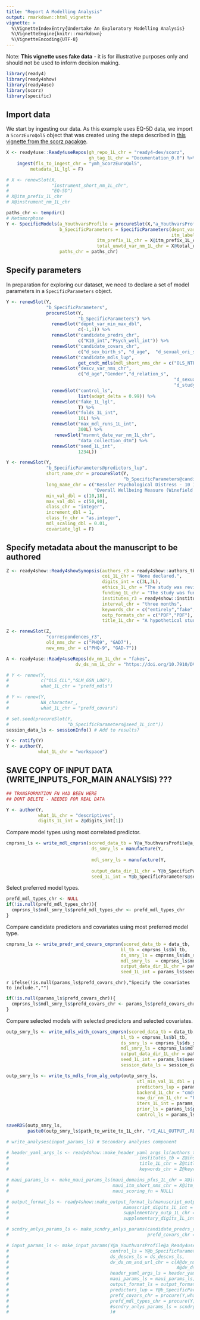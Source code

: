 ```yaml
---
title: "Report A Modelling Analysis"
output: rmarkdown::html_vignette
vignette: >
  %\VignetteIndexEntry{Undertake An Exploratory Modelling Analysis}
  %\VignetteEngine{knitr::rmarkdown}
  %\VignetteEncoding{UTF-8}
---
```


Note: **This vignette uses fake data** - it is for illustrative purposes only and should not be used to inform decision making.

```r
library(ready4)
library(ready4show)
library(ready4use)
library(scorz)
library(specific)
```

## Import data

We start by ingesting our data. As this example uses EQ-5D data, we import a `ScorzEuroQol5` object that was created using the steps described in [this vignette from the scorz pacakge](https://ready4-dev.github.io/scorz/articles/V_02.html).

```r
X <- ready4use::Ready4useRepos(gh_repo_1L_chr = "ready4-dev/scorz", 
                               gh_tag_1L_chr = "Documentation_0.0") %>%
    ingest(fls_to_ingest_chr = "ymh_ScorzEuroQol5",
         metadata_1L_lgl = F)
```

```r
# X <- renewSlot(X,
#                "instrument_short_nm_1L_chr",
#                "EQ-5D")
# X@itm_prefix_1L_chr
# X@instrument_nm_1L_chr
```
```r
paths_chr <- tempdir()
# Metamorphose
Y <- SpecificModels(a_YouthvarsProfile = procureSlot(X,"a_YouthvarsProfile"), 
                    b_SpecificParameters = SpecificParameters(depnt_var_nm_1L_chr = X@total_wtd_var_nm_1L_chr,
                                                              itm_labels_chr = X@itm_labels_chr,
                                  itm_prefix_1L_chr = X@itm_prefix_1L_chr,
                                  total_unwtd_var_nm_1L_chr = X@total_unwtd_var_nm_1L_chr),
                    paths_chr = paths_chr) 
```

## Specify parameters

In preparation for exploring our dataset, we need to declare a set of model parameters in a `SpecificParameters` object. 

```r
Y <- renewSlot(Y,
               "b_SpecificParameters",
               procureSlot(Y,
                           "b_SpecificParameters") %>%
                 renewSlot("depnt_var_min_max_dbl",
                           c(-1,1)) %>%
                 renewSlot("candidate_predrs_chr",
                           c("K10_int","Psych_well_int")) %>%
                 renewSlot("candidate_covars_chr",
                           c("d_sex_birth_s", "d_age",  "d_sexual_ori_s", "d_studying_working")) %>%
                 renewSlot("candidate_mdls_lup",
                           get_cndt_mdls(mdl_short_nms_chr = c("OLS_NTF","OLS_CLL","GLM_GSN_LOG"))) %>%
                 renewSlot("descv_var_nms_chr",
                           c("d_age","Gender","d_relation_s",
                                                               "d_sexual_ori_s", "Region",
                                                               "d_studying_working")) %>% 
                 renewSlot("control_ls",
                           list(adapt_delta = 0.99)) %>%
                 renewSlot("fake_1L_lgl",
                           T) %>%
                 renewSlot("folds_1L_int",
                           10L) %>%
                 renewSlot("max_mdl_runs_1L_int",
                           300L) %>%
                  renewSlot("msrmnt_date_var_nm_1L_chr",
                           "data_collection_dtm") %>%
                 renewSlot("seed_1L_int",
                           1234L)) 
```

```r
Y <- renewSlot(Y, 
               "b_SpecificParameters@predictors_lup", 
               short_name_chr = procureSlot(Y,
                                            "b_SpecificParameters@candidate_predrs_chr"),
               long_name_chr = c("Kessler Psychological Distress - 10 Item Total Score",
                                 "Overall Wellbeing Measure (Winefield et al. 2012)"),
               min_val_dbl = c(10,18),
               max_val_dbl = c(50,90),
               class_chr = "integer",
               increment_dbl = 1,
               class_fn_chr = "as.integer",
               mdl_scaling_dbl = 0.01,
               covariate_lgl = F)
```

## Specify metadata about the manuscript to be authored
<!-- Move this to later -->
```r
Z <- ready4show::Ready4showSynopsis(authors_r3 = ready4show::authors_tb,
                                    coi_1L_chr = "None declared.",
                                    digits_int = c(3L,3L),
                                    ethics_1L_chr = "The study was reviewed and granted approval by Awesome University's Human Research Ethics Committee (1111111.1).",
                                    funding_1L_chr = "The study was funded by Generous Benefactor.",
                                    institutes_r3 = ready4show::institutes_tb,
                                    interval_chr = "three months",
                                    keywords_chr = c("entirely","fake","do", "not","cite"),
                                    outp_formats_chr = c("PDF","PDF"),
                                    title_1L_chr = "A hypothetical study using fake data")
```
```r
Z <- renewSlot(Z,
               "correspondences_r3",
               old_nms_chr = c("PHQ9", "GAD7"),
               new_nms_chr = c("PHQ-9", "GAD-7"))
```

```r
A <- ready4use::Ready4useRepos(dv_nm_1L_chr = "fakes",
                          dv_ds_nm_1L_chr = "https://doi.org/10.7910/DVN/GW7ZKC")
```

```r
# Y <- renew(Y,
#            c("OLS_CLL","GLM_GSN_LOG"),
#            what_1L_chr = "prefd_mdls")
```
```r
# Y <- renew(Y,
#            NA_character_,
#            what_1L_chr = "prefd_covars")
```
```r
# set.seed(procureSlot(Y,
#                      "b_SpecificParameters@seed_1L_int"))
session_data_ls <- sessionInfo() # Add to results?
```

```r
Y <- ratify(Y)
Y <- author(Y,
            what_1L_chr = "workspace")
```

## SAVE COPY OF INPUT DATA (WRITE_INPUTS_FOR_MAIN ANALYSIS) ???
```r
## TRANSFORMATION FN HAD BEEN HERE
## DONT DELETE - NEEDED FOR REAL DATA
```

```r
Y <- author(Y,
            what_1L_chr = "descriptives",
            digits_1L_int = Z@digits_int[1])

```

Compare model types using most correlated predictor.

```r
cmprsns_ls <- write_mdl_cmprsn(scored_data_tb = Y@a_YouthvarsProfile@a_Ready4useDyad@ds_tb,
                                ds_smry_ls = manufacture(Y,
                                                                        what_1L_chr = "ds_smry_ls"),
                                mdl_smry_ls = manufacture(Y,
                                                                        what_1L_chr = "mdl_smry_ls"),
                                output_data_dir_1L_chr = Y@b_SpecificParameters@paths_ls$output_data_dir_1L_chr,
                                seed_1L_int = Y@b_SpecificParameters@seed_1L_int)

```

Select preferred model types.

```r
prefd_mdl_types_chr <- NULL
if(!is.null(prefd_mdl_types_chr)){
  cmprsns_ls$mdl_smry_ls$prefd_mdl_types_chr <- prefd_mdl_types_chr
}
```

Compare candidate predictors and covariates using most preferred model type.

```r
cmprsns_ls <- write_predr_and_covars_cmprsn(scored_data_tb = data_tb,
                                           bl_tb = cmprsns_ls$bl_tb,
                                           ds_smry_ls = cmprsns_ls$ds_smry_ls,
                                           mdl_smry_ls  = cmprsns_ls$mdl_smry_ls,
                                           output_data_dir_1L_chr = paths_ls$output_data_dir_1L_chr,
                                           seed_1L_int = params_ls$seed_1L_int)
```

`r ifelse(!is.null(params_ls$prefd_covars_chr),"Specify the covariates to include.","")`

```r
if(!is.null(params_ls$prefd_covars_chr)){
  cmprsns_ls$mdl_smry_ls$prefd_covars_chr <- params_ls$prefd_covars_chr
}
```

Compare selected models with selected predictors and selected covariates.

```r
outp_smry_ls <- write_mdls_with_covars_cmprsn(scored_data_tb = data_tb,
                                           bl_tb = cmprsns_ls$bl_tb,
                                           ds_smry_ls = cmprsns_ls$ds_smry_ls,
                                           mdl_smry_ls = cmprsns_ls$mdl_smry_ls,
                                           output_data_dir_1L_chr = paths_ls$output_data_dir_1L_chr,
                                           seed_1L_int = params_ls$seed_1L_int,
                                           session_data_ls = session_data_ls)
```

```r
outp_smry_ls <- write_ts_mdls_from_alg_outp(outp_smry_ls,
                                                 utl_min_val_1L_dbl = params_ls$utl_min_val_1L_dbl,
                                                 predictors_lup = params_ls$predictors_lup,
                                                 backend_1L_chr = "cmdstanr",
                                                 new_dir_nm_1L_chr = "F_TS_Mdls",
                                                 iters_1L_int = params_ls$iters_1L_int, 
                                                 prior_ls = params_ls$prior_ls, 
                                                 control_ls = params_ls$control_ls)
```
```r
saveRDS(outp_smry_ls, 
        paste0(outp_smry_ls$path_to_write_to_1L_chr, "/I_ALL_OUTPUT_.RDS"))
```

```r
# write_analyses(input_params_ls) # Secondary analyses component

```


```r
# header_yaml_args_ls <- ready4show::make_header_yaml_args_ls(authors_tb = Z@authors_r3,
#                                                 institutes_tb = Z@institutes_r3,
#                                                 title_1L_chr = Z@title_1L_chr,
#                                                 keywords_chr = Z@keywords_chr)
```

```r
# maui_params_ls <- make_maui_params_ls(maui_domains_pfxs_1L_chr = X@itm_prefix_1L_chr,
#                                       maui_itm_short_nms_chr = X@itm_labels_chr,
#                                       maui_scoring_fn = NULL)
```

```r
# output_format_ls <- ready4show::make_output_format_ls(manuscript_outp_1L_chr = Z@outp_formats_chr[1],
#                                           manuscript_digits_1L_int = Z@digits_int[1],
#                                           supplementary_outp_1L_chr = ifelse(length(Z@outp_formats_chr)>1,Z@outp_formats_chr[2],Z@outp_formats_chr[1]),
#                                           supplementary_digits_1L_int = ifelse(length(Z@digits_int)>1,Z@digits_int[2],Z@digits_int[1]))
```
```r
# scndry_anlys_params_ls <- make_scndry_anlys_params(candidate_predrs_chr = c("SOFAS"),
#                                                    prefd_covars_chr = NA_character_)
```

```r
# input_params_ls <- make_input_params(Y@a_YouthvarsProfile@a_Ready4useDyad@ds_tb,
#                                      control_ls = Y@b_SpecificParameters@control_ls,
#                                      ds_descvs_ls = ds_descvs_ls,
#                                      dv_ds_nm_and_url_chr = c(A@dv_nm_1L_chr, 
#                                                               A@dv_ds_nm_1L_chr), 
#                                      header_yaml_args_ls = header_yaml_args_ls,
#                                      maui_params_ls = maui_params_ls,
#                                      output_format_ls = output_format_ls,
#                                      predictors_lup = Y@b_SpecificParameters@predictors_lup,
#                                      prefd_covars_chr = procure(Y,what = "prefd_covars"),
#                                      prefd_mdl_types_chr = procure(Y,what = "prefd_mdls")#,
#                                      #scndry_anlys_params_ls = scndry_anlys_params_ls
#                                      )#
```
